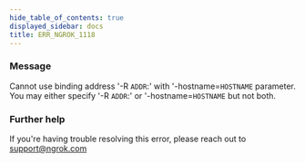 ```yaml
---
hide_table_of_contents: true
displayed_sidebar: docs
title: ERR_NGROK_1118
---
```




### Message

Cannot use binding address '-R `ADDR`:' with '-hostname=`HOSTNAME` parameter.
You may either specify '-R `ADDR`:' or '-hostname=`HOSTNAME` but not both.

<ErrorDetails error="err_ngrok_1118" />

### Further help

If you're having trouble resolving this error, please reach out to [support@ngrok.com](mailto:support@ngrok.com?subject=Help%20with%20ERR_NGROK_1118)
